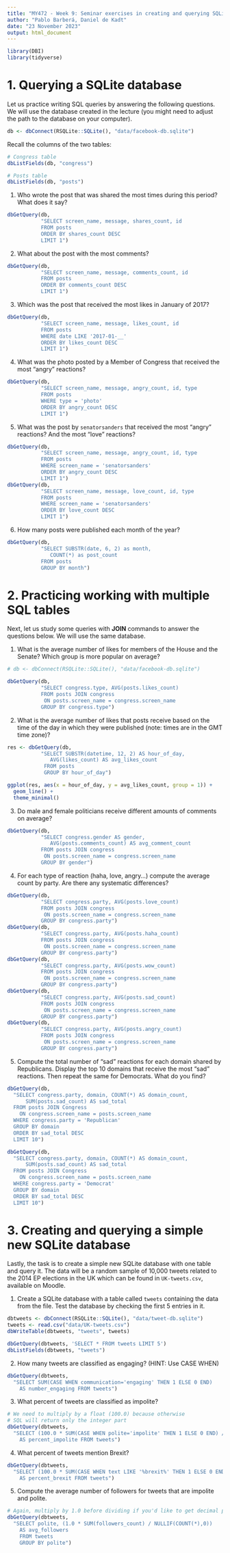 ---
title: "MY472 - Week 9: Seminar exercises in creating and querying SQLite databases - solution"
author: "Pablo Barberá, Daniel de Kadt"
date: "23 November 2023"
output: html_document
---

```{r}
library(DBI)
library(tidyverse)
```

# 1. Querying a SQLite database

Let us practice writing SQL queries by answering the following questions. We will use the database created in the lecture (you might need to adjust the path to the database on your computer).

```{r}
db <- dbConnect(RSQLite::SQLite(), "data/facebook-db.sqlite")
```

Recall the columns of the two tables:

```{r}
# Congress table
dbListFields(db, "congress")

# Posts table
dbListFields(db, "posts")
```

1. Who wrote the post that was shared the most times during this period? What does it say?

```{r}
dbGetQuery(db, 
           "SELECT screen_name, message, shares_count, id
           FROM posts
           ORDER BY shares_count DESC
           LIMIT 1")
```

2. What about the post with the most comments?

```{r}
dbGetQuery(db, 
           "SELECT screen_name, message, comments_count, id
           FROM posts
           ORDER BY comments_count DESC
           LIMIT 1")
```

3. Which was the post that received the most likes in January of 2017?

```{r}
dbGetQuery(db, 
           "SELECT screen_name, message, likes_count, id
           FROM posts
           WHERE date LIKE '2017-01-__'
           ORDER BY likes_count DESC
           LIMIT 1")
```

4. What was the photo posted by a Member of Congress that received the most "angry" reactions?

```{r}
dbGetQuery(db, 
           "SELECT screen_name, message, angry_count, id, type
           FROM posts
           WHERE type = 'photo'
           ORDER BY angry_count DESC
           LIMIT 1")
```

5. What was the post by `senatorsanders` that received the most "angry" reactions? And the most "love" reactions?

```{r}
dbGetQuery(db, 
           "SELECT screen_name, message, angry_count, id, type
           FROM posts
           WHERE screen_name = 'senatorsanders'
           ORDER BY angry_count DESC
           LIMIT 1")
dbGetQuery(db, 
           "SELECT screen_name, message, love_count, id, type
           FROM posts
           WHERE screen_name = 'senatorsanders'
           ORDER BY love_count DESC
           LIMIT 1")
```

6. How many posts were published each month of the year?

```{r}
dbGetQuery(db, 
           "SELECT SUBSTR(date, 6, 2) as month, 
              COUNT(*) as post_count
           FROM posts
           GROUP BY month")
```


# 2. Practicing working with multiple SQL tables

Next, let us study some queries with **JOIN** commands to answer the questions below. We will use the same database.

1. What is the average number of likes for members of the House and the Senate? Which group is more popular on average?

```{r}
# db <- dbConnect(RSQLite::SQLite(), "data/facebook-db.sqlite")

dbGetQuery(db, 
           "SELECT congress.type, AVG(posts.likes_count)
           FROM posts JOIN congress
            ON posts.screen_name = congress.screen_name
           GROUP BY congress.type")
```

2. What is the average number of likes that posts receive based on the time of the day in which they were published (note: times are in the GMT time zone)?

```{r}
res <- dbGetQuery(db,
           "SELECT SUBSTR(datetime, 12, 2) AS hour_of_day, 
              AVG(likes_count) AS avg_likes_count
            FROM posts
            GROUP BY hour_of_day")

ggplot(res, aes(x = hour_of_day, y = avg_likes_count, group = 1)) +
  geom_line() +
  theme_minimal()
```

3. Do male and female politicians receive different amounts of comments on average?

```{r}
dbGetQuery(db,
           "SELECT congress.gender AS gender,
              AVG(posts.comments_count) AS avg_comment_count 
           FROM posts JOIN congress
            ON posts.screen_name = congress.screen_name
           GROUP BY gender")
```

4. For each type of reaction (haha, love, angry...) compute the average count by party. Are there any systematic differences?

```{r}
dbGetQuery(db, 
           "SELECT congress.party, AVG(posts.love_count)
           FROM posts JOIN congress
            ON posts.screen_name = congress.screen_name
           GROUP BY congress.party")
dbGetQuery(db, 
           "SELECT congress.party, AVG(posts.haha_count)
           FROM posts JOIN congress
            ON posts.screen_name = congress.screen_name
           GROUP BY congress.party")
dbGetQuery(db, 
           "SELECT congress.party, AVG(posts.wow_count)
           FROM posts JOIN congress
            ON posts.screen_name = congress.screen_name
           GROUP BY congress.party")
dbGetQuery(db, 
           "SELECT congress.party, AVG(posts.sad_count)
           FROM posts JOIN congress
            ON posts.screen_name = congress.screen_name
           GROUP BY congress.party")
dbGetQuery(db, 
           "SELECT congress.party, AVG(posts.angry_count)
           FROM posts JOIN congress
            ON posts.screen_name = congress.screen_name
           GROUP BY congress.party")
```

5. Compute the total number of "sad" reactions for each domain shared by Republicans. Display the top 10 domains that receive the most "sad" reactions. Then repeat the same for Democrats. What do you find?

```{r}
dbGetQuery(db, 
  "SELECT congress.party, domain, COUNT(*) AS domain_count,
      SUM(posts.sad_count) AS sad_total
  FROM posts JOIN Congress
    ON congress.screen_name = posts.screen_name
  WHERE congress.party = 'Republican'
  GROUP BY domain
  ORDER BY sad_total DESC
  LIMIT 10")

dbGetQuery(db, 
  "SELECT congress.party, domain, COUNT(*) AS domain_count,
      SUM(posts.sad_count) AS sad_total
  FROM posts JOIN Congress
    ON congress.screen_name = posts.screen_name
  WHERE congress.party = 'Democrat'
  GROUP BY domain
  ORDER BY sad_total DESC
  LIMIT 10")
```


# 3. Creating and querying a simple new SQLite database

Lastly, the task is to create a simple new SQLite database with one table and query it. The data will be a random sample of 10,000 tweets related to the 2014 EP elections in the UK which can be found in `UK-tweets.csv`, available on Moodle.

1. Create a SQLite database with a table called `tweets` containing the data from the file. Test the database by checking the first 5 entries in it.

```{r}
dbtweets <- dbConnect(RSQLite::SQLite(), "data/tweet-db.sqlite")
tweets <- read.csv("data/UK-tweets.csv")
dbWriteTable(dbtweets, "tweets", tweets)

dbGetQuery(dbtweets, 'SELECT * FROM tweets LIMIT 5')
dbListFields(dbtweets, "tweets")        
```

2. How many tweets are classified as engaging? (HINT: Use CASE WHEN)

```{r}
dbGetQuery(dbtweets, 
  "SELECT SUM(CASE WHEN communication='engaging' THEN 1 ELSE 0 END)  
    AS number_engaging FROM tweets")
```

3. What percent of tweets are classified as impolite?

```{r}
# We need to multiply by a float (100.0) because otherwise 
# SQL will return only the integer part
dbGetQuery(dbtweets, 
  "SELECT (100.0 * SUM(CASE WHEN polite='impolite' THEN 1 ELSE 0 END) / NULLIF(COUNT(*),0)) 
    AS percent_impolite FROM tweets")
```

4. What percent of tweets mention Brexit?

```{r}
dbGetQuery(dbtweets, 
  "SELECT (100.0 * SUM(CASE WHEN text LIKE '%brexit%' THEN 1 ELSE 0 END) / NULLIF(COUNT(*),0)) 
    AS percent_brexit FROM tweets")
```

5. Compute the average number of followers for tweets that are impolite and polite.

```{r}
# Again, multiply by 1.0 before dividing if you'd like to get decimal points
dbGetQuery(dbtweets, 
  "SELECT polite, (1.0 * SUM(followers_count) / NULLIF(COUNT(*),0)) 
    AS avg_followers 
    FROM tweets
    GROUP BY polite")
```

